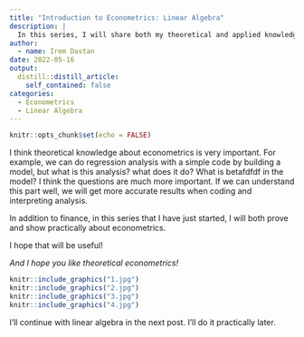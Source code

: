 ```yaml
---
title: "Introduction to Econometrics: Linear Algebra"
description: |
  In this series, I will share both my theoretical and applied knowledge about econometrics. In this post, I will make important theoretical reminders about linear algebra.
author:
  - name: Irem Dastan
date: 2022-05-16
output:
  distill::distill_article:
    self_contained: false
categories:
  - Econometrics
  - Linear Algebra
---
```



```r
knitr::opts_chunk$set(echo = FALSE)
```

I think theoretical knowledge about econometrics is very important. For example, we can do regression analysis with a simple code by building a model, but what is this analysis? what does it do? What is betafdfdf in the model? I think the questions are much more important. If we can understand this part well, we will get more accurate results when coding and interpreting analysis.

In addition to finance, in this series that I have just started, I will both prove and show practically about econometrics.

I hope that will be useful!

*And I hope you like theoretical econometrics!*

```r
knitr::include_graphics("1.jpg")
knitr::include_graphics("2.jpg")
knitr::include_graphics("3.jpg")
knitr::include_graphics("4.jpg")
```

I'll continue with linear algebra in the next post. I'll do it practically later.
